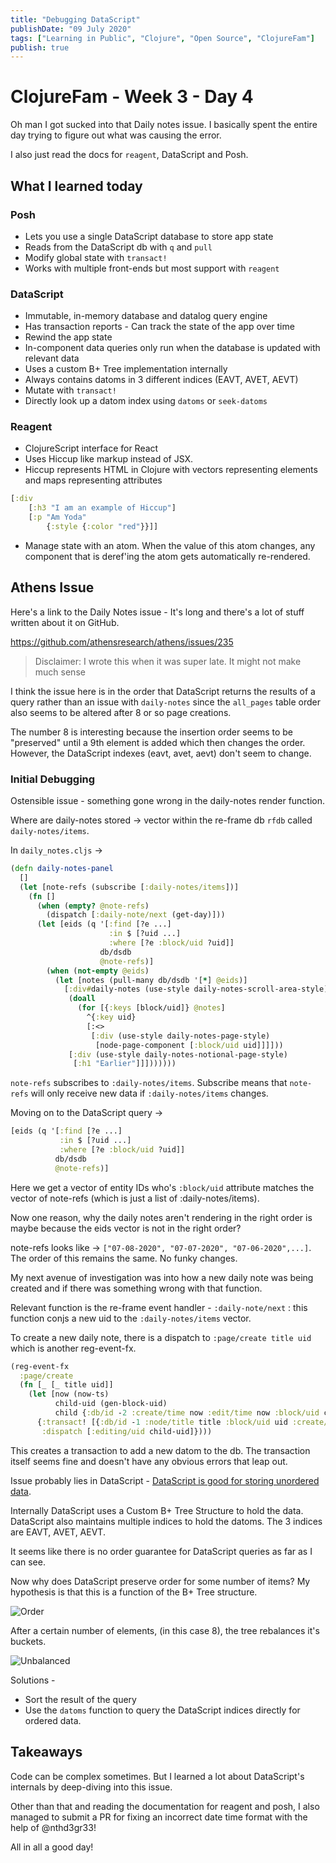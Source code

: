 ```yaml
---
title: "Debugging DataScript"
publishDate: "09 July 2020"
tags: ["Learning in Public", "Clojure", "Open Source", "ClojureFam"]
publish: true
---
```


# ClojureFam - Week 3 - Day 4

Oh man I got sucked into that Daily notes issue. I basically spent the entire day trying to figure out what was causing the error.

I also just read the docs for `reagent`, DataScript and Posh.

## What I learned today

### Posh

- Lets you use a single DataScript database to store app state
- Reads from the DataScript db with `q` and `pull`
- Modify global state with `transact!`
- Works with multiple front-ends but most support with `reagent`

### DataScript

- Immutable, in-memory database and datalog query engine
- Has transaction reports - Can track the state of the app over time
- Rewind the app state
- In-component data queries only run when the database is updated with relevant data
- Uses a custom B+ Tree implementation internally
- Always contains datoms in 3 different indices (EAVT, AVET, AEVT)
- Mutate with `transact!`
- Directly look up a datom index using `datoms` or `seek-datoms`

### Reagent

- ClojureScript interface for React
- Uses Hiccup like markup instead of JSX.
- Hiccup represents HTML in Clojure with vectors representing elements and maps representing attributes

```clojure
[:div
    [:h3 "I am an example of Hiccup"]
    [:p "Am Yoda"
        {:style {:color "red"}}]]
```

- Manage state with an atom. When the value of this atom changes, any component that is deref'ing the atom gets automatically re-rendered.

## Athens Issue

Here's a link to the Daily Notes issue - It's long and there's a lot of stuff written about it on GitHub.

https://github.com/athensresearch/athens/issues/235

> Disclaimer: I wrote this when it was super late. It might not make much sense

I think the issue here is in the order that DataScript returns the results of a query rather than an issue with `daily-notes` since the `all_pages` table order also seems to be altered after 8 or so page creations.

The number 8 is interesting because the insertion order seems to be "preserved" until a 9th element is added which then changes the order. However, the DataScript indexes (eavt, avet, aevt) don't seem to change.

### Initial Debugging

Ostensible issue - something gone wrong in the daily-notes render function.

Where are daily-notes stored -> vector within the re-frame db `rfdb` called `daily-notes/items`.

In `daily_notes.cljs` ->

```clojure
(defn daily-notes-panel
  []
  (let [note-refs (subscribe [:daily-notes/items])]
    (fn []
      (when (empty? @note-refs)
        (dispatch [:daily-note/next (get-day)]))
      (let [eids (q '[:find [?e ...]
                      :in $ [?uid ...]
                      :where [?e :block/uid ?uid]]
                    db/dsdb
                    @note-refs)]
        (when (not-empty @eids)
          (let [notes (pull-many db/dsdb '[*] @eids)]
            [:div#daily-notes (use-style daily-notes-scroll-area-style)
             (doall
               (for [{:keys [block/uid]} @notes]
                 ^{:key uid}
                 [:<>
                  [:div (use-style daily-notes-page-style)
                   [node-page-component [:block/uid uid]]]]))
             [:div (use-style daily-notes-notional-page-style)
              [:h1 "Earlier"]]]))))))
```

`note-refs` subscribes to `:daily-notes/items`. Subscribe means that `note-refs` will only receive new data if `:daily-notes/items` changes.

Moving on to the DataScript query ->

```clojure
[eids (q '[:find [?e ...]
           :in $ [?uid ...]
           :where [?e :block/uid ?uid]]
          db/dsdb
          @note-refs)]
```

Here we get a vector of entity IDs who's `:block/uid` attribute matches the vector of note-refs (which is just a list of :daily-notes/items).

Now one reason, why the daily notes aren't rendering in the right order is maybe because the eids vector is not in the right order?

note-refs looks like -> `["07-08-2020", "07-07-2020", "07-06-2020",...]`. The order of this remains the same. No funky changes.

My next avenue of investigation was into how a new daily note was being created and if there was something wrong with that function.

Relevant function is the re-frame event handler - `:daily-note/next` : this function conjs a new uid to the `:daily-notes/items` vector.

To create a new daily note, there is a dispatch to `:page/create title uid` which is another reg-event-fx.

```clojure
(reg-event-fx
  :page/create
  (fn [_ [_ title uid]]
    (let [now (now-ts)
          child-uid (gen-block-uid)
          child {:db/id -2 :create/time now :edit/time now :block/uid child-uid :block/order 0 :block/open true :block/string ""}]
      {:transact! [{:db/id -1 :node/title title :block/uid uid :create/time now :edit/time now :block/children [child]}]
       :dispatch [:editing/uid child-uid]})))
```

This creates a transaction to add a new datom to the db. The transaction itself seems fine and doesn't have any obvious errors that leap out.

Issue probably lies in DataScript - [DataScript is good for storing unordered data](https://github.com/tonsky/datascript/wiki/Tips-&-tricks#preserving-order).

Internally DataScript uses a Custom B+ Tree Structure to hold the data. DataScript also maintains multiple indices to hold the datoms. The 3 indices are EAVT, AVET, AEVT.

It seems like there is no order guarantee for DataScript queries as far as I can see.

Now why does DataScript preserve order for some number of items? My hypothesis is that this is a function of the B+ Tree structure.

![Order](../../assets/datascript-order.png)

After a certain number of elements, (in this case 8), the tree rebalances it's buckets.

![Unbalanced](../../assets/datascript-unbalance.png)

Solutions -

- Sort the result of the query
- Use the `datoms` function to query the DataScript indices directly for ordered data.

## Takeaways

Code can be complex sometimes. But I learned a lot about DataScript's internals by deep-diving into this issue.

Other than that and reading the documentation for reagent and posh, I also managed to submit a PR for fixing an incorrect date time format with the help of @nthd3gr33!

All in all a good day!

